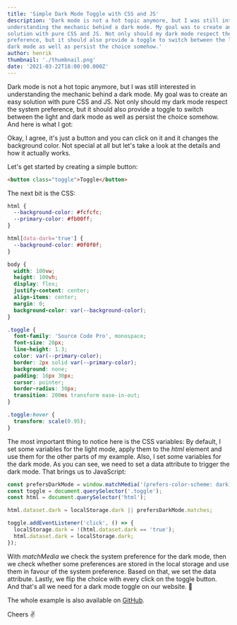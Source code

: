```yaml
---
title: 'Simple Dark Mode Toggle with CSS and JS'
description: 'Dark mode is not a hot topic anymore, but I was still interested in
understanding the mechanic behind a dark mode. My goal was to create an easy
solution with pure CSS and JS. Not only should my dark mode respect the system
preference, but it should also provide a toggle to switch between the light and
dark mode as well as persist the choice somehow.'
author: henrik
thumbnail: './thumbnail.png'
date: '2021-03-22T18:00:00.000Z'
---
```


Dark mode is not a hot topic anymore, but I was still interested in
understanding the mechanic behind a dark mode. My goal was to create an easy
solution with pure CSS and JS. Not only should my dark mode respect the system
preference, but it should also provide a toggle to switch between the light and
dark mode as well as persist the choice somehow. And here is what I got:


<Snippet
  url="https://examples.yetanother.blog/dark-mode-toggle/"
  title="Example showing a dark mode toggle"
  defaultTab="css"
  height={400}
/>

Okay, I agree, it's just a button and you can click on it and it changes the
background color. Not special at all but let's take a look at the details and
how it actually works.

Let's get started by creating a simple button:

```html
<button class="toggle">Toggle</button>
```

The next bit is the CSS:

```css
html {
  --background-color: #fcfcfc;
  --primary-color: #fb00ff;
}

html[data-dark='true'] {
  --background-color: #0f0f0f;
}

body {
  width: 100vw;
  height: 100vh;
  display: flex;
  justify-content: center;
  align-items: center;
  margin: 0;
  background-color: var(--background-color);
}

.toggle {
  font-family: 'Source Code Pro', monospace;
  font-size: 20px;
  line-height: 1.3;
  color: var(--primary-color);
  border: 2px solid var(--primary-color);
  background: none;
  padding: 16px 30px;
  cursor: pointer;
  border-radius: 30px;
  transition: 200ms transform ease-in-out;
}

.toggle:hover {
  transform: scale(0.95);
}
```

The most important thing to notice here is the CSS variables: By default, I set
some variables for the light mode, apply them to the _html_ element and use them
for the other parts of my example. Also, I set some variables for the dark mode.
As you can see, we need to set a data attribute to trigger the dark mode. That
brings us to JavaScript:

```js
const prefersDarkMode = window.matchMedia('(prefers-color-scheme: dark)');
const toggle = document.querySelector('.toggle');
const html = document.querySelector('html');

html.dataset.dark = localStorage.dark || prefersDarkMode.matches;

toggle.addEventListener('click', () => {
  localStorage.dark = !(html.dataset.dark == 'true');
  html.dataset.dark = localStorage.dark;
});
```

With _matchMedia_ we check the system preference for the dark mode, then we
check whether some preferences are stored in the local storage and use them in
favour of the system preference. Based on that, we set the data attribute.
Lastly, we flip the choice with every click on the toggle button. And that's all
we need for a dark mode toggle on our website. 🚀

The whole example is also available on
[GitHub](https://github.com/yetanother-blog/examples/tree/main/dark-mode-toggle).

Cheers ✌️
